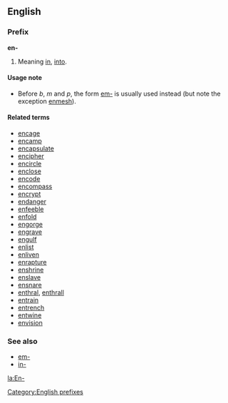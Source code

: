 ==English==
===Prefix===
'''en-'''

#Meaning [[in]], [[into]].

====Usage note====
*Before ''b'', ''m'' and ''p'', the form [[em-]] is usually used instead (but note the exception [[enmesh]]).

====Related terms====
*[[encage]]
*[[encamp]]
*[[encapsulate]]
*[[encipher]]
*[[encircle]]
*[[enclose]]
*[[encode]]
*[[encompass]]
*[[encrypt]]
*[[endanger]]
*[[enfeeble]]
*[[enfold]]
*[[engorge]]
*[[engrave]]
*[[engulf]]
*[[enlist]]
*[[enliven]]
*[[enrapture]]
*[[enshrine]]
*[[enslave]]
*[[ensnare]]
*[[enthral]], [[enthrall]]
*[[entrain]]
*[[entrench]]
*[[entwine]]
*[[envision]]

===See also===
*[[em-]]
*[[in-]]

[[Category:English prefixes]]

[[la:En-]]